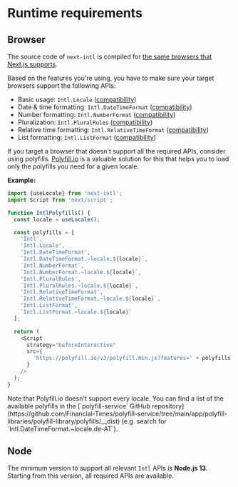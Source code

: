 
# Runtime requirements

## Browser

The source code of `next-intl` is compiled for [the same browsers that Next.js supports](https://nextjs.org/docs/architecture/supported-browsers).

Based on the features you're using, you have to make sure your target browsers support the following APIs:

- Basic usage: `Intl.Locale` ([compatibility](https://developer.mozilla.org/en-US/docs/Web/JavaScript/Reference/Global_Objects/Intl/Locale/Locale#browser_compatibility))
- Date & time formatting: `Intl.DateTimeFormat` ([compatibility](https://developer.mozilla.org/en-US/docs/Web/JavaScript/Reference/Global_Objects/Intl/DateTimeFormat/DateTimeFormat#browser_compatibility))
- Number formatting: `Intl.NumberFormat` ([compatibility](https://developer.mozilla.org/en-US/docs/Web/JavaScript/Reference/Global_Objects/Intl/NumberFormat/NumberFormat#browser_compatibility))
- Pluralization: `Intl.PluralRules` ([compatibility](https://developer.mozilla.org/en-US/docs/Web/JavaScript/Reference/Global_Objects/Intl/PluralRules/PluralRules#browser_compatibility))
- Relative time formatting: `Intl.RelativeTimeFormat` ([compatibility](https://developer.mozilla.org/en-US/docs/Web/JavaScript/Reference/Global_Objects/Intl/RelativeTimeFormat/RelativeTimeFormat#browser_compatibility))
- List formatting: `Intl.ListFormat` ([compatibility](https://developer.mozilla.org/en-US/docs/Web/JavaScript/Reference/Global_Objects/Intl/ListFormat#browser_compatibility))

If you target a browser that doesn't support all the required APIs, consider using polyfills. [Polyfill.io](https://polyfill.io/v3/) is a valuable solution for this that helps you to load only the polyfills you need for a given locale.

**Example:**

```js filename="IntlPolyfills.tsx"
import {useLocale} from 'next-intl';
import Script from 'next/script';

function IntlPolyfills() {
  const locale = useLocale();

  const polyfills = [
    'Intl',
    'Intl.Locale',
    'Intl.DateTimeFormat',
    `Intl.DateTimeFormat.~locale.${locale}`,
    `Intl.NumberFormat`,
    `Intl.NumberFormat.~locale.${locale}`,
    'Intl.PluralRules',
    `Intl.PluralRules.~locale.${locale}`,
    'Intl.RelativeTimeFormat',
    `Intl.RelativeTimeFormat.~locale.${locale}`,
    'Intl.ListFormat',
    `Intl.ListFormat.~locale.${locale}`
  ];

  return (
    <Script
      strategy="beforeInteractive"
      src={
        'https://polyfill.io/v3/polyfill.min.js?features=' + polyfills.join(',')
      }
    />
  );
}
```

<Callout type="warning">
  Note that Polyfill.io doesn't support every locale. You can find a list of the
  available polyfills in the [`polyfill-service` GitHub
  repository](https://github.com/Financial-Times/polyfill-service/tree/main/app/polyfill-libraries/polyfill-library/polyfills/__dist)
  (e.g. search for `Intl.DateTimeFormat.~locale.de-AT`).
</Callout>

## Node

The minimum version to support all relevant `Intl` APIs is **Node.js 13**. Starting from this version, all required APIs are available.
